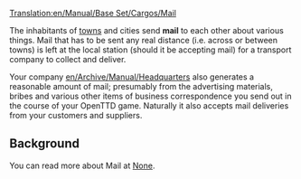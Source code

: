 [[Translation:en/Manual/Base Set/Cargos/Mail]]
{{nl/Vertaling|en/Manual/Base Set/Cargos/Mail|0}}

{{nl/Manual/Base Set/Cargos/Vracht|name=Post
|image=en/Manual/Base Set/Cargos/Mail.png
|geproduceerd=[[en/Manual/Towns]], [[en/Archive/Manual/Headquarters]]
|geaccepteerd=[[en/Manual/Towns]], [[en/Archive/Manual/Headquarters]]
}}

The inhabitants of [[en/Manual/Towns|towns]] and cities send '''mail''' to each other about various things.  Mail that has to be sent any real distance (i.e. across or between towns) is left at the local station (should it be accepting mail) for a transport company to collect and deliver.

Your company [[en/Archive/Manual/Headquarters]] also generates a reasonable amount of mail; presumably from the advertising materials, bribes and various other items of business correspondence you send out in the course of your OpenTTD game.  Naturally it also accepts mail deliveries from your customers and suppliers.

==Background==
You can read more about Mail at [https://www.wikipedia.org/wiki/Mail None].